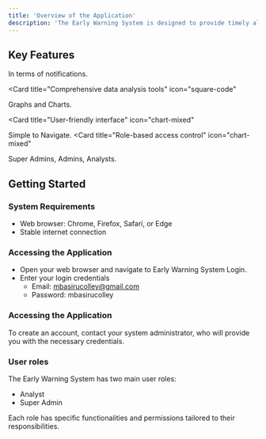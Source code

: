 ```yaml
---
title: 'Overview of the Application'
description: 'The Early Warning System is designed to provide timely alerts and data analysis to help users manage and mitigate risks. This user manual will guide you through the various functionalities available to different user roles within the system.'
---
```


## Key Features

<CardGroup>

<Card title="Real-time alerts" icon="paintbrush">
  In terms of notifications.
</Card>

<Card
  title="Comprehensive data analysis tools"
  icon="square-code"
>
  Graphs and Charts.
</Card>

<Card
  title="User-friendly interface"
  icon="chart-mixed"
>
  Simple to Navigate.
</Card>
<Card
  title="Role-based access control"
  icon="chart-mixed"
>
  Super Admins, Admins, Analysts.
</Card>



</CardGroup>

## Getting Started

### System Requirements

- Web browser: Chrome, Firefox, Safari, or Edge
- Stable internet connection

### Accessing the Application

- Open your web browser and navigate to Early Warning System Login.
- Enter your login credentials
  - Email: mbasirucolley@gmail.com
  - Password: mbasirucolley


### Accessing the Application

To create an account, contact your system administrator, who will provide you with the necessary credentials.

### User roles

The Early Warning System has two main user roles:

- Analyst
- Super Admin

Each role has specific functionalities and permissions tailored to their responsibilities.



